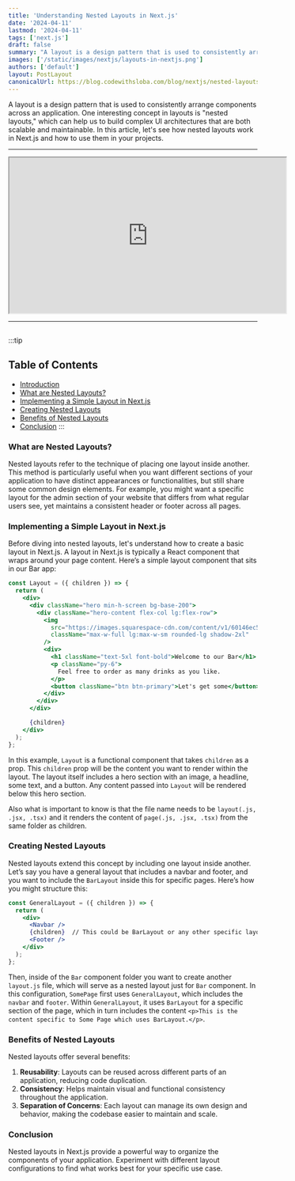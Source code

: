 ```yaml
---
title: 'Understanding Nested Layouts in Next.js'
date: '2024-04-11'
lastmod: '2024-04-11'
tags: ['next.js']
draft: false
summary: "A layout is a design pattern that is used to consistently arrange components across an application. One interesting concept in layouts is 'nested layouts,' which can help us to build complex UI architectures that are both scalable and maintainable."
images: ['/static/images/nextjs/layouts-in-nextjs.png']  
authors: ['default']
layout: PostLayout
canonicalUrl: https://blog.codewithsloba.com/blog/nextjs/nested-layouts
---
```


A layout is a design pattern that is used to consistently arrange components across an application. One interesting concept in layouts is "nested layouts," which can help us to build complex UI architectures that are both scalable and maintainable. In this article, let's see how nested layouts work in Next.js and how to use them in your projects.


***

<iframe width="560" height="315" src="https://www.youtube.com/embed/8e7VExUpf-Q?si=gBD8PkbK_iRm_8Hx" title="YouTube video player" allow="accelerometer; autoplay; clipboard-write; encrypted-media; gyroscope; picture-in-picture; web-share" referrerPolicy="strict-origin-when-cross-origin" allowFullScreen></iframe>

***

##

:::tip
## Table of Contents

* [Introduction](#introduction)
* [What are Nested Layouts?](#what-are-nested-layouts)
* [Implementing a Simple Layout in Next.js](#implementing-a-simple-layout-in-next-js)
* [Creating Nested Layouts](#creating-nested-layouts)
* [Benefits of Nested Layouts](#benefits-of-nested-layouts)
* [Conclusion](#conclusion)
:::


### What are Nested Layouts?

Nested layouts refer to the technique of placing one layout inside another. This method is particularly useful when you want different sections of your application to have distinct appearances or functionalities, but still share some common design elements. For example, you might want a specific layout for the admin section of your website that differs from what regular users see, yet maintains a consistent header or footer across all pages.

### Implementing a Simple Layout in Next.js

Before diving into nested layouts, let's understand how to create a basic layout in Next.js. A layout in Next.js is typically a React component that wraps around your page content. Here’s a simple layout component that sits in our Bar app:

```jsx
const Layout = ({ children }) => {
  return (
    <div>
      <div className="hero min-h-screen bg-base-200">
        <div className="hero-content flex-col lg:flex-row">
          <img
            src="https://images.squarespace-cdn.com/content/v1/60146ec5ca0b337ce6a69312/131df8be-46ff-426f-9d93-723afe05a95a/dtp_roxy2019_186.jpg"
            className="max-w-full lg:max-w-sm rounded-lg shadow-2xl"
          />
          <div>
            <h1 className="text-5xl font-bold">Welcome to our Bar</h1>
            <p className="py-6">
              Feel free to order as many drinks as you like.
            </p>
            <button className="btn btn-primary">Let's get some</button>
          </div>
        </div>
      </div>

      {children}
    </div>
  );
};

```

In this example, `Layout` is a functional component that takes `children` as a prop. This `children` prop will be the content you want to render within the layout. The layout itself includes a hero section with an image, a headline, some text, and a button. Any content passed into `Layout` will be rendered below this hero section.

Also what is important to know is that the file name needs to be `layout(.js, .jsx, .tsx)` and it renders the content of `page(.js, .jsx, .tsx)` from the same folder as children. 

### Creating Nested Layouts

Nested layouts extend this concept by including one layout inside another. Let’s say you have a general layout that includes a navbar and footer, and you want to include the `BarLayout` inside this for specific pages. Here’s how you might structure this:


```jsx
const GeneralLayout = ({ children }) => {
  return (
    <div>
      <Navbar />
      {children}  // This could be BarLayout or any other specific layout
      <Footer />
    </div>
  );
};

```

Then, inside of the `Bar` component folder you want to create another `layout.js` file, which will serve as a nested layout just for `Bar` component.
In this configuration, `SomePage` first uses `GeneralLayout`, which includes the `navbar` and `footer`. Within `GeneralLayout`, it uses `BarLayout` for a specific section of the page, which in turn includes the content `<p>This is the content specific to Some Page which uses BarLayout.</p>`.


### Benefits of Nested Layouts

Nested layouts offer several benefits:

1. **Reusability**: Layouts can be reused across different parts of an application, reducing code duplication.
2. **Consistency**: Helps maintain visual and functional consistency throughout the application.
3. **Separation of Concerns**: Each layout can manage its own design and behavior, making the codebase easier to maintain and scale.

### Conclusion

Nested layouts in Next.js provide a powerful way to organize the components of your application. Experiment with different layout configurations to find what works best for your specific use case.